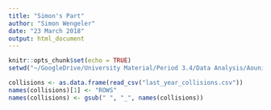 ```yaml
---
title: "Simon's Part"
author: "Simon Wengeler"
date: "23 March 2018"
output: html_document
---
```


```r
knitr::opts_chunk$set(echo = TRUE)
setwd("~/GoogleDrive/University Material/Period 3.4/Data Analysis/AounisAwefulAccidentsFeatWengelersWoefulWreckages/")
```

```r
collisions <- as.data.frame(read_csv("last_year_collisions.csv"))
names(collisions)[1] <- "ROWS"
names(collisions) <- gsub(" ", "_", names(collisions))
```